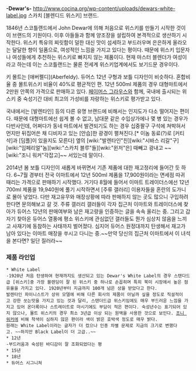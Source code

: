 '''-Dewar's-'''
http://www.cocina.org/wp-content/uploads/dewars-white-label.jpg
스카치 [블렌디드 위스키] 브랜드.

1846년 스코틀랜드에서 John Dewar에 의해 처음으로 위스키를 만들기 시작한 것이 이 브랜드의 기원이다. 이후 아들들과 함께 양조장을 설립하여 본격적으로 생산하기 시작한다. 위스키 특유의 찌릿함이 덜한 대신 맛이 섬세하고 부드러우며 은은하게 올라오는 달달한 향이 일품으로, 여성적인 느낌을 가지고 있다는 평이다. 때문에 위스키 입문자나 여성들에게 추천하는 위스키로 빠지지 않는 제품이다. 현재 마스터 블렌더가 여성이라고 하는데 이는 스코틀랜드는 물론 전세계 위스키업계에서도 보기드문 경우이다.

키 몰트는 [애버펠디](Aberfeldy). 듀어스 12년 구형과 보틀 디자인이 비슷하다. 혼합비율 중 몰트위스키 비율이 40%로 평균적인 편. 12년 500ml 제품의 경우 대형마트에서 2만원 안쪽의 가격으로 판매하고 있다. [[페이머스 그라우스]]와 함께, 국내에 출시되는 위스키 중 숙성기간 대비 최고의 가성비를 자랑하는 위스키로 평가받고 있다. 

국내에서는 [발렌타인] 등의 다른 유명 브랜드에 비해서는 인지도가 다소 떨어지는 편이다. 때문에 대형마트에선 쉽게 볼 수 없고, 남대문 같은 수입상가에나 몇 병 있는 경우가 다반사인데, 어쩌다가 동네 마트에서 발견되기도 하는 경우 십중팔구 구석에 쳐박혀서 먼지만 뒤집어쓴 채 디비자고 있는 [안습]한 광경이 펼쳐진다.[* 이놈 동료(?)로 [커티샥]과 [딤플]이 있을지도 모른다] 옆의 [wiki:"발렌타인"친][wiki:"시바스 리갈"구][wiki:"임페리얼"놈][wiki:"스카치 블루"들][wiki:"윈저"은] 때빼고 광내고 ~~[wiki:"조니 워커"각잡고]~~ 서있는데 말이다.

2014년 봄 보틀 디자인이 새롭게 바뀌면서 기존 제품에 대한 재고정리에 들어간 듯 하다. 6~7월 경부터 전국 이마트에서 12년 500ml 제품을 17,900원이라는 면세점 따귀 때리는 가격으로 판매하기 시작했다. 거기다 8월에 들어서 이마트 트레이더스에선 12년 700ml 제품을 19,940원에 풀기 시작하면서 [주류 갤러리] 이용자들을 혼란의 도가니로 몰아 넣었다. 다만 재고유무와 매장상황에 따라 판매하지 않는 곳도 많으니 구입하려 한다면 문의해보고 갈 것. 주류 갤러리 갤러들이 각자 집근처 이마트와 트레이더스에 찾아가 듀어스 12년의 판매여부와 남은 재고량을 인증하는 글을 속속 올리는 중. 그리고 갑자기 찾아온 듀어스 열풍에 평소 위스키에 관심없던 갤러들도 뭔가 심상치 않음을 느끼고 사재기에 동참하는 사태까지 벌어졌다. 심지어 듀어스 원정대까지 탄생해서 재고가 남아 있다는 이마트 매장을 쑤시고 다니는 중.~~만약 당신의 집근처 이마트에서 이 녀석을 본다면? 일단 질러라~~

=== 제품 라인업 ===
 * White Label 
 -1920년 처음 탄생하여 현재까지도 생산되고 있는 Dewar's White Label의 경우 스탠다드급 [위스키]중 가장 블렌딩이 잘 된 위스키 중 하나로 손꼽히며 특히 북미 시장에서 높은 점유율을 가지고 있다. 1920년부터 지금까지 100개 넘은 상을 받았다고 한다.
 발렌타인 파이니스트가 상위 모델에 비해 다른 회사의 제품이 아닐까 싶을 정도로 직설적이고 강한 쏘는맛을 가지고 있는 것과 달리, 스탠더드급 위스키임에도 매우 부드러운 느낌을 가지고 있어 온더록이나 스트레이트로 마시기에도 부담이 적은 편이다. 숙성년수는 표기되어 있지 않으나, 몰트 위스키의 경우 최소 3년급 이상 되는 원액을 사용한 것으로 보인다. [[조니 워커]]에 비해 착색이 심하지 않은 편이라 색이 밝은 호박색 정도로 매우 밝다. 
 원래는 White Label이라는 글자가 더 컸으나 인종 차별 문제로 지금의 크기로 변했다고. ~~하지만 Black Label이 더 고급..~~
 * 12년 
 -부드러움과 숙성된 바디감이 잘 조화되었다는 평
 * 15년
 * 18년
 * 듀어스 시그니쳐
